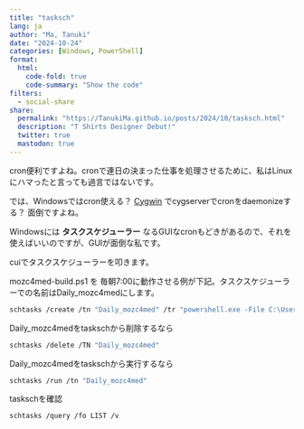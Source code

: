 ```yaml
---
title: "tasksch"
lang: ja
author: "Ma, Tanuki"
date: "2024-10-24"
categories: [Windows, PowerShell]
format:
  html:
    code-fold: true
    code-summary: "Show the code"
filters:
  - social-share
share:
  permalink: "https://TanukiMa.github.io/posts/2024/10/tasksch.html"
  description: "T Shirts Designer Debut!"
  twitter: true
  mastodon: true
---
```

cron便利ですよね。cronで連日の決まった仕事を処理させるために、私はLinuxにハマったと言っても過言ではないです。

では、Windowsではcron使える？ 
[Cygwin](https://www.cygwin.com/)
でcygserverでcronをdaemonizeする？
面倒ですよね。

Windowsには
**タスクスケジューラー**
なるGUIなcronもどきがあるので、それを使えばいいのですが、GUIが面倒な私です。

cuiでタスクスケジューラーを叩きます。

mozc4med-build.ps1 を 毎朝7:00に動作させる例が下記。タスクスケジューラーでの名前はDaily_mozc4medにします。

```.bash
schtasks /create /tn "Daily_mozc4med" /tr "powershell.exe -File C:\Users\User\scripts\mozc4med-build.ps1" /sc daily /st 07:00 /F
```

Daily_mozc4medをtaskschから削除するなら
```.bash
schtasks /delete /TN "Daily_mozc4med"
```

Daily_mozc4medをtaskschから実行するなら
```.bash
schtasks /run /tn "Daily_mozc4med"
```

taskschを確認
```.bash
schtasks /query /fo LIST /v
```

